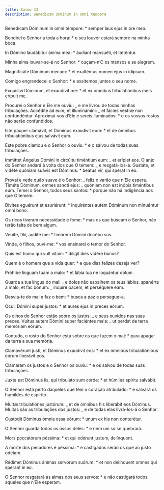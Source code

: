 ```yaml
---
title: Salmo 33
description: Benedicam Dominum in omni tempore
---
```


<div class="side-by-side not-content">

Benedícam Dóminum in omni témpore: \* semper laus ejus in ore meo.

Bendirei o Senhor a toda a hora: \* o seu louvor estará sempre na minha boca.

In Dómino laudábitur ánima mea: \* áudiant mansuéti, et læténtur.

Minha alma louvar-se-á no Senhor: \* ouçam-n’O os mansos e se alegrem.

Magnificáte Dóminum mecum: \* et exaltémus nomen ejus in idípsum.

Comigo engrandecei o Senhor: \* e exaltemos juntos o seu nome.

Exquisívi Dóminum, et exaudívit me: \* et ex ómnibus tribulatiónibus meis erípuit me.

Procurei o Senhor e Ele me ouviu: _ e me livrou de todas minhas tribulações. Accédite ad eum, et illuminámini: _ et fácies vestræ non confundéntur. Aproximai-vos d’Ele e sereis iluminados: \* e os vossos rostos não serão confundidos.

Iste pauper clamávit, et Dóminus exaudívit eum: \* et de ómnibus tribulatiónibus ejus salvávit eum.

Este pobre clamou e o Senhor o ouviu: \* e o salvou de todas suas tribulações.

Immíttet Ángelus Dómini in circúitu timéntium eum: _ et erípiet eos. O anjo do Senhor andará à volta dos que O temem: _ e resgatá-los-á. Gustáte, et vidéte quóniam suávis est Dóminus: \* beátus vir, qui sperat in eo.

Provai e vede quão suave é o Senhor: _ feliz o varão que n’Ele espera. Timéte Dóminum, omnes sancti ejus: _ quóniam non est inópia timéntibus eum. Temei o Senhor, todos seus santos: \* porque não há indigência aos que O temem.

Dívites eguérunt et esuriérunt: \* inquiréntes autem Dóminum non minuéntur omni bono.

Os ricos tiveram necessidade e fome: \* mas os que buscam o Senhor, não terão falta de bem algum.

Veníte, fílii, audíte me: \* timórem Dómini docébo vos.

Vinde, ó filhos, ouvi-me: \* vos ensinarei o temor do Senhor.

Quis est homo qui vult vitam: \* díligit dies vidére bonos?

Quem é o homem que a vida quer: \* e que dias felizes deseja ver?

Próhibe linguam tuam a malo: \* et lábia tua ne loquántur dolum.

Guarda a tua língua do mal: _ e dolos não espalhem os teus lábios. spanérte a malo, et fac bonum: _ inquíre pacem, et perséquere eam.

Desvia-te do mal e faz o bem: \* busca a paz e persegue-a.

Óculi Dómini super justos: \* et aures ejus in preces eórum.

Os olhos do Senhor estão sobre os justos: _ e seus ouvidos nas suas preces. Vultus autem Dómini super faciéntes mala: _ ut perdat de terra memóriam eórum.

Contudo, o rosto do Senhor está sobre os que fazem o mal: \* para apagar da terra a sua memória.

Clamavérunt justi, et Dóminus exaudívit eos: \* et ex ómnibus tribulatiónibus eórum liberávit eos.

Clamaram os justos e o Senhor os ouviu: \* e os salvou de todas suas tribulações.

Juxta est Dóminus iis, qui tribuláto sunt corde: \* et húmiles spíritu salvábit.

O Senhor está perto daqueles que têm o coração atribulado: \* e salvará os humildes de espírito.

Multæ tribulatiónes justórum: _ et de ómnibus his liberábit eos Dóminus. Muitas são as tribulações dos justos: _ e de todas elas livrá-los-á o Senhor.

Custódit Dóminus ómnia ossa eórum: \* unum ex his non conterétur.

O Senhor guarda todos os ossos deles: \* e nem um só se quebrará.

Mors peccatórum péssima: \* et qui odérunt justum, delínquent.

A morte dos pecadores é péssima: \* e castigados serão os que ao justo odeiam.

Rédimet Dóminus ánimas servórum suórum: \* et non delínquent omnes qui sperant in eo.

O Senhor resgatará as almas dos seus servos: \* e não castigará todos aqueles que n’Ele esperam.

</div>
